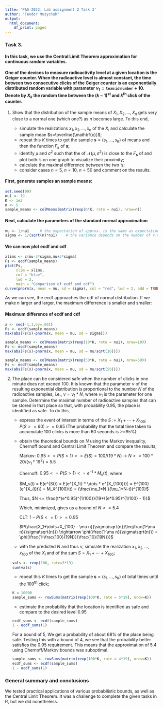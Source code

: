 ---
title: 'P&S-2022: Lab assignment 2 Task 3'
author: "Teodor Muzychuk"
output:
  html_document:
    df_print: paged
---

### Task 3.

#### In this task, we use the Central Limit Theorem approximation for continuous random variables.

#### One of the devices to measure radioactivity level at a given location is the Geiger counter. When the radioactive level is almost constant, the time between two consecutive clicks of the Geiger counter is an exponentially distributed random variable with parameter $\nu_1 = \mathtt{team\,id\,number} + 10$. Denote by $X_k$ the random time between the $(k-1)^{\mathrm{st}}$ and $k^{\mathrm{th}}$ click of the counter.

1.  Show that the distribution of the sample means of $X_1, X_2,\dots,X_n$ gets very close to a normal one (which one?) as $n$ becomes large. To this end,

    -   simulate the realizations $x_1,x_2,\dots,x_n$ of the \textbf{r.v.} $X_i$ and calculate the sample mean $s=\overline{\mathbf{x}}$;\
    -   repeat this $K$ times to get the sample $\mathbf{s}=(s_1,\dots,s_K)$ of means and then the \emph{empirical cumulative distribution} function $F_{\mathbf{s}}$ of $\mathbf{s}$;\
    -   identify $\mu$ and $\sigma^2$ such that the \textbf{c.d.f.} of $\mathscr{N}(\mu,\sigma^2)$ is close to the \textbf{e.c.d.f.} $F_{\mathbf{s}}$ of and plot both \textbf{c.d.f.}'s on one graph to visualize their proximity;\
    -   calculate the maximal difference between the two \textbf{c.d.f.}'s;\
    -   consider cases $n = 5$, $n = 10$, $n=50$ and comment on the results.

#### First, generate samples an sample means:

```{r}
set.seed(09)
nu1 <- 19
K <- 1e3
n <- 5
sample_means <- colMeans(matrix(rexp(n*K, rate = nu1), nrow=n))
```

#### Next, calculate the parameters of the standard normal approximation

```{r}
mu <- 1/nu1     # the expectation of approx. is the same as expectation of r.v., e.g. 1/lambda for exponential distribution, as per CLT
sigma <- 1/(sqrt(n)*nu1)    # the variance depends on the number of r.v., as per CLT
```

#### We can now plot ecdf and cdf

```{r}
xlims <- c(mu-3*sigma,mu+3*sigma)
Fs <- ecdf(sample_means)
plot(Fs, 
     xlim = xlims, 
     col = "blue",
     lwd = 2,
     main = "Comparison of ecdf and cdf")
curve(pnorm(x, mean = mu, sd = sigma), col = "red", lwd = 2, add = TRUE)
```

As we can see, the ecdf approaches the cdf of normal distribution. If we make n larger and larger, the maximum differrence is smaller and smaller:

#### Maximum difference of ecdf and cdf

```{r}
x <- seq(-1,1,by=.001)
Fs <- ecdf(sample_means)
max(abs(Fs(x)-pnorm(x, mean = mu, sd = sigma)))

sample_means <- colMeans(matrix(rexp(10*K, rate = nu1), nrow=10))
Fs <- ecdf(sample_means)
max(abs(Fs(x)-pnorm(x, mean = mu, sd = mu/sqrt(10))))

sample_means <- colMeans(matrix(rexp(50*K, rate = nu1), nrow=50))
Fs <- ecdf(sample_means)
max(abs(Fs(x)-pnorm(x, mean = mu, sd = mu/sqrt(50))))

```

2.  The place can be considered safe when the number of clicks in one minute does not exceed $100$. It is known that the parameter $\nu$ of the resulting exponential distribution is proportional to the number $N$ of the radioactive samples, i.e., $\nu = \nu_1*N$, where $\nu_1$ is the parameter for one sample. Determine the maximal number of radioactive samples that can be stored in that place so that, with probability $0.95$, the place is identified as safe. To do this,

    -   express the event of interest in terms of the \textbf{r.v.} $S:= X_1 + \cdots + X_{100}$;\
        $P(S>=60) >= 0.95$ (The probability that the total time taken to accumulate 100 clicks is more than 60 seconds is \>=95%)

    -   obtain the theoretical bounds on $N$ using the Markov inequality, Chernoff bound and Central Limit Theorem and compare the results;

        Markov: $0.95 <= P(S>1) <= E(S) = 100/(19*N)$ -\> $N<=100*20/(\nu_1*19^2) = 5.5$

        Chernoff: $0.95 <= P(S>1) <= e^{-t}*M_s(t)$, where

        $M_s(t) = E(e^{St}) = E(e^{X_1t} * \dots * e^{X_{100}t}) = E^{100}(e^{X_{i}t}) = M_X^{100}(t) = (\frac{\nu_1*N }{\nu_1*N-t})^{100}$

        Thus, $N <= \frac{t*(e*0.95)^{1/100}}{19*((e*0.95)^{1/100} - 1)}$

        Which, minimized, gives us a bound of $N <= 5.4$

        CLT: $1-P(S<=1) >= 0.95$

        $P(\frac{X_1+\dots+X_{100} - \mu n}{\sigma\sqrt{n}}\leq\frac{1-\mu n}{\sigma\sqrt{n}}) \rightarrow \phi(\frac{1-\mu n}{\sigma\sqrt{n}}) = \phi(\frac{1-\frac{100}{19N}}{\frac{10}{19N}})$

    -   with the predicted $N$ and thus $\nu$, simulate the realization $x_1,x_2,\dots,x_{100}$ of the $X_i$ and of the sum $S = X_1 + \cdots + X_{100}$;\

    ```{r}
    vals <- rexp(100, rate=5*19)
    sum(vals)
    ```

    -   repeat this $K$ times to get the sample $\mathbf{s}=(s_1,\dots,s_K)$ of total times until the $100^{\mathrm{th}}$ click;\

    ```{r}
    K = 10000
    sample_sums <- rowSums(matrix(rexp(100*K, rate = 5*19), nrow=K))
    ```

    -   estimate the probability that the location is identified as safe and compare to the desired level $0.95$

    ```{r}
    ecdf_sums <- ecdf(sample_sums)
    1 - ecdf_sums(1)
    ```

    For a bound of 5, We get a probability of about 68% of the place being safe. Testing this with a bound of 4, we see that the probability better satisfies the 0.95 requirement. This means that the approximation of 5.4 using Chernoff/Markov bounds was suboptimal.

    ```{r}
    sample_sums <- rowSums(matrix(rexp(100*K, rate = 4*19), nrow=K))
    ecdf_sums <- ecdf(sample_sums)
    1 - ecdf_sums(1)    
    ```

### General summary and conclusions

We tested practical applications of various probabilistic bounds, as well as the Central Limit Theorem. It was a challenge to complete the given tasks in R, but we did nonetheless.
